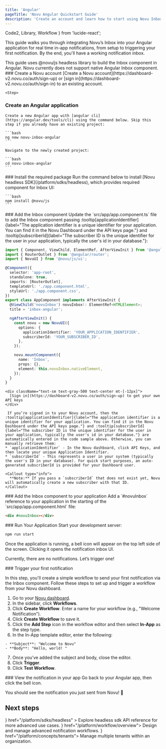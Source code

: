 ```yaml
---
title: 'Angular'
pageTitle: 'Novu Angular Quickstart Guide'
description: 'Create an account and learn how to start using Novu Inbox Notification in your angular application.'
---
```


  Code2,
  Library,
  Workflow
} from 'lucide-react';

This guide walks you through integrating Novu’s Inbox into your Angular application for real time in-app notifications, from setup to triggering your first notification. By the end, you'll have a working notification inbox.

<Callout type="info">
  This guide uses @novu/js headless library to build the Inbox component in Angular. Novu currently does not support native Angular Inbox component.
</Callout>

<Steps>
  <Step>
  ### Create a Novu account
    [Create a Novu account](https://dashboard-v2.novu.co/auth/sign-up) or [sign in](https://dashboard-v2.novu.co/auth/sign-in) to an existing account.
  </Step>

    <Step>
  ### Create an Angular application
    Create a new Angular app with [angular cli](https://angular.dev/tools/cli) using the command below. Skip this step if you already have an existing project:

    ```bash
    ng new novu-inbox-angular
    ```

    Navigate to the newly created project:

    ```bash
    cd novu-inbox-angular
    ```
  </Step>

  <Step>
  ### Install the required package
  Run the command below to install [Novu headless SDK](/platform/sdks/headless), which provides required component for Inbox UI:

    ```bash
    npm install @novu/js
    ```
  </Step>


  <Step>
  ### Add the Inbox component
  Update the `src/app/app.component.ts` file to add the Inbox component passing :tooltip[applicationIdentifier]{label="The application identifier is a unique identifier for your application. You can find it in the Novu Dashboard under the API keys page."} and :tooltip[subscriberId]{label="The subscriber ID is the unique identifier for the user in your application, typically the user's id in your database."}:

```ts title="src/app/app.component.ts"
import { Component, ViewChild, ElementRef, AfterViewInit } from '@angular/core';
import { RouterOutlet } from '@angular/router';
import { NovuUI } from '@novu/js/ui';

@Component({
  selector: 'app-root',
  standalone: true,
  imports: [RouterOutlet],
  templateUrl: './app.component.html',
  styleUrl: './app.component.css',
})
export class AppComponent implements AfterViewInit {
  @ViewChild('novuInbox') novuInbox!: ElementRef<HTMLElement>;
  title = 'inbox-angular';

  ngAfterViewInit() {
    const novu = new NovuUI({
      options: {
        applicationIdentifier: 'YOUR_APPLICATION_IDENTIFIER',
        subscriberId: 'YOUR_SUBSCRIBER_ID',
      },
    });

    novu.mountComponent({
      name: 'Inbox',
      props: {},
      element: this.novuInbox.nativeElement,
    });
  }
}
```
    <div className="text-sm text-gray-500 text-center mt-[-12px]">
      [Sign in](https://dashboard-v2.novu.co/auth/sign-up) to get your own API keys
    </div>

     If you’re signed in to your Novu account, then the :tooltip[applicationIdentifier]{label="The application identifier is a unique identifier for your application. You can find it in the Novu Dashboard under the API keys page."} and :tooltip[subscriberId]{label="The subscriber ID is the unique identifier for the user in your application, typically the user's id in your database."} are automatically entered in the code sample above. Otherwise, you can manually retrieve them:
    * `applicationIdentifier` - In the Novu dashboard, click API Keys, and then locate your unique Application Identifier.
    * `subscriberId` - This represents a user in your system (typically the user's ID in your database). For quick start purposes, an auto-generated subscriberId is provided for your Dashboard user.

    <Callout type="info">
      **Note:** If you pass a `subscriberId` that does not exist yet, Novu will automatically create a new subscriber with that ID.
    </Callout>

  </Step>

  <Step>
  ### Add the Inbox component to your application
  Add a `#novuInbox` reference to your application in the starting of the `src/app/app.component.html` file:

  ```html title="src/app/app.component.html"
  <div #novuInbox></div>
  ```
  </Step>

  <Step>
  ### Run Your Application
  Start your development server:

  ```bash
  npm run start
  ```
  Once the application is running, a bell icon will appear on the top left side of the screen. Clicking it opens the notification inbox UI.

  Currently, there are no notifications. Let’s trigger one!

  </Step>

  <Step>
  ### Trigger your first notification

  In this step, you'll create a simple workflow to send your first notification via the Inbox component. Follow these steps to set up and trigger a workflow from your Novu dashboard.

  1. Go to your [Novu dashboard](https://dashboard-v2.novu.co/auth/sign-in).
  2. In the sidebar, click **Workflows**.
  3. Click **Create Workflow**. Enter a name for your workflow (e.g., "Welcome Notification").
  4. Click **Create Workflow** to save it.
  5. Click the **Add Step** icon in the workflow editor and then select **In-App** as the step type.
  6. In the In-App template editor, enter the following:

    - **Subject**: "Welcome to Novu"
    - **Body**: "Hello, world! "

  7. Once you’ve added the subject and body, close the editor.
  8. Click **Trigger**.
  9. Click **Test Workflow**.

  </Step>

  <Step>
  ###  View the notification in your app
  Go back to your Angular app, then click the bell icon.

  You should see the notification you just sent from Novu! 🎉

  </Step>
</Steps>


## Next steps

<Cards cols={2}>
  <Card
    title="Headless SDK API Reference"
    icon={<Library />}
    href="/platform/sdks/headless"
  >
    Explore headless sdk API reference for more advanced use cases.
  </Card>
  <Card title="Build Workflow" icon={<Workflow />} href="/platform/workflow/overview">
     Design and manage advanced notification workflows.
  </Card>
  <Card title="Multi Tenancy" icon={<Code2 />} href="/platform/concepts/tenants">
    Manage multiple tenants within an organization.
  </Card>
</Cards>